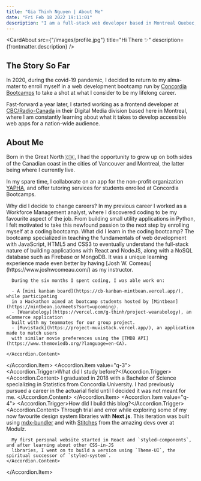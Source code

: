 ```yaml
---
title: "Gia Thinh Nguyen | About Me"
date: "Fri Feb 18 2022 19:11:01"
description: "I am a full-stack web developer based in Montreal Quebec, Canada. After completing my coding bootcamp I started my new career as a frontend web developer"
---
```


<CardAbout
  src={"/images/profile.jpg"}
  title="Hi There ✨"
  description={frontmatter.description}
/>

## The Story So Far

In 2020, during the covid-19 pandemic, I decided to return to my alma-mater to enroll myself in a web development bootcamp run by
[Concordia Bootcamps](https://concordiabootcamps.ca/courses/web-development-full-time/) to take a shot at what I consider to be my lifelong career.

Fast-forward a year later, I started working as a frontend developer at [CBC/Radio-Canada](https://ici.radio-canada.ca/medias-numeriques/a-propos/)
in their Digital Media division based here in Montreal, where I am constantly learning about what it takes to develop accessible web apps
for a nation-wide audience.

## About Me

Born in the Great North 🇨🇦, I had the opportunity to grow up on both sides of the Canadian coast in the cities of Vancouver and Montreal, the latter
being where I currently live.

In my spare time, I collaborate on an app for the non-profit organization [YAPHA](https://www.yahpa.org/), and offer tutoring services for students enrolled at Concordia Bootcamps.

<Accordion type="single" collapsible defaultValue="q-1">
  <Accordion.Item value="q-1">
    <Accordion.Trigger>Why did I decide to change careers?</Accordion.Trigger>
    <Accordion.Content>
      In my previous career I worked as a Workforce Management analyst, where I
      discovered coding to be my favourite aspect of the job. From building
      small utility applications in Python, I felt motivated to take this
      newfound passion to the next step by enrolling myself at a coding bootcamp.
    </Accordion.Content>
  </Accordion.Item>
  <Accordion.Item value="q-2">
    <Accordion.Trigger>What did I learn in the coding bootcamp?</Accordion.Trigger>
    <Accordion.Content>
      The bootcamp specialized in teaching the fundamentals of web development with
      JavaScript, HTML5 and CSS3 to eventually understand the full-stack nature of building
      applications with React and NodeJS, along with a NoSQL database such as Firebase or MongoDB.
      It was a unique learning experience made even better by having [Josh W. Comeau](https://www.joshwcomeau.com/) 
      as my instructor.

      During the six months I spent coding, I was able work on:

      - A [mini kanban board](https://cb-kanban-mintbean.vercel.app/), while participating
      in a Hackathon aimed at bootcamp students hosted by [Mintbean](https://mintbean.io/meets?sort=upcoming).
      - [Wearabology](https://vercel.com/g-thinh/project-wearabology), an eCommerce application
      built with my teammates for our group project.
      - [Muvistack](https://project-muvistack.vercel.app/), an application made to match users 
      with similar movie preferences using the [TMDB API](https://www.themoviedb.org/?language=en-CA).

    </Accordion.Content>
  </Accordion.Item>
  <Accordion.Item value="q-3">
    <Accordion.Trigger>What did I study before?</Accordion.Trigger>
    <Accordion.Content>
      I graduated in 2018 with a Bachelor of Science specializing in
      Statistics from Concordia University. I had previously pursued a career in
      the actuarial field until I decided it was not meant for me.
    </Accordion.Content>
  </Accordion.Item>
  <Accordion.Item value="q-4">
    <Accordion.Trigger>How did I build this blog?</Accordion.Trigger>
    <Accordion.Content>
      Through trial and error while exploring some of my now favourite design system libraries with **Next.js**. This iteration was
      built using [mdx-bundler](https://github.com/kentcdodds/mdx-bundler) and with [Stitches](https://stitches.dev/) from the amazing devs over at Modulz.

      My first personal website started in React and `styled-components`, and after learning about other CSS-in-JS
      libraries, I went on to build a version using `Theme-UI`, the spiritual successor of `styled-system`.
    </Accordion.Content>
  </Accordion.Item>
</Accordion>
